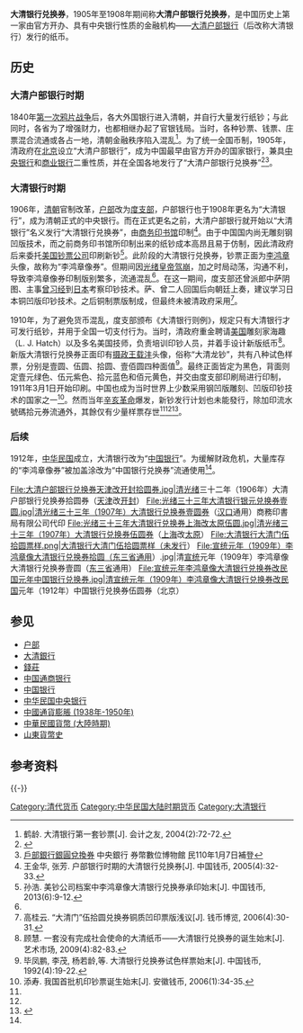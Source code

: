 {{Infobox currency
| currency_name               =大清银行兑换券<br><small>大清户部银行兑换券</small>
| currency_name_in_local      = 
| image_1                     = 大清银行兑换券拾元券.jpg
| image_title_1               = 宣统三年（1911年）大清银行兑换券拾元券（[[攝政王|攝政王]][[載灃|載灃]]像）
| iso_code                    = 
| issuing_authority           = 大清银行<br><small>（1908年前称大清户部银行）</small>
| issuing_authority_website   = 
| date_of_introduction        = 1905年
| date_of_introduction_source = 
| using_countries             = {{QING}}
| inflation_rate              = 
| inflation_source_date       = 
| subunit_ratio_1             = 
| subunit_name_1              = 
| symbol                      = 
| symbol_subunit_1            = 
| nickname                    = 
| nickname_subunit_1          = 
| frequently_used_coins       =
| rarely_used_coins           =
| frequently_used_banknotes   =
| rarely_used_banknotes       =
}}
'''大清银行兑换券'''，1905年至1908年期间称'''大清户部银行兑换券'''，是中国历史上第一家由官方开办、具有中央银行性质的金融机构——[[大清户部银行|大清户部银行]]（后改称大清银行）发行的纸币。

==历史==
===大清户部银行时期===
1840年[[第一次鸦片战争|第一次鸦片战争]]后，各大外国银行进入清朝，并自行大量发行纸钞；与此同时，各省为了增强财力，也都相继办起了官银钱局。当时，各种钞票、钱票、庄票混合流通或各占一地，清朝金融秩序陷入混乱<ref>鹤龄. 大清银行第一套钞票[J]. 会计之友, 2004(2):72-72.</ref>。为了统一全国币制，1905年，清政府在[[北京|北京]]设立“大清户部银行”，成为中国最早由官方开办的国家银行，兼具[[中央银行|中央银行]]和[[商业银行|商业银行]]二重性质，并在全国各地发行了“大清户部银行兑换券”<ref name=xl>{{cite web|title=清末民初的大清银行兑换券|url=http://collection.sina.com.cn/wjs/xt/2016-12-05/doc-ifxyiayr9103239.shtml|publisher=新浪|accessdate=2017-03-15|date=2016-12-05|archive-date=2017-03-15|archive-url=https://web.archive.org/web/20170315174640/http://collection.sina.com.cn/wjs/xt/2016-12-05/doc-ifxyiayr9103239.shtml|dead-url=no}}</ref><ref>[https://museum.cbc.gov.tw/collection/list/1/3 戶部銀行銀圓兌換券] {{Wayback|url=https://museum.cbc.gov.tw/collection/list/1/3 |date=20211120024713 }}中央銀行 券幣數位博物館 民110年1月7日補登</ref>。

===大清银行时期===
1906年，[[清朝|清朝]]官制改革，[[户部|户部]]改为[[度支部|度支部]]，户部银行也于1908年更名为“大清银行”，成为清朝正式的中央银行。而在正式更名之前，大清户部银行就开始以“大清银行”名义发行“大清银行兑换券”，由[[商务印书馆|商务印书馆]]印制<ref>王金华, 张芳. 户部银行时期的大清银行兑换券[J]. 中国钱币, 2005(4):32-33.</ref>。由于中国国内尚无雕刻钢凹版技术，而之前商务印书馆所印制出来的纸钞成本高昂且易于仿制，因此清政府后来委托[[美国钞票公司|美国钞票公司]]印刷新钞<ref>孙浩. 美钞公司档案中李鸿章像大清银行兑换券承印始末[J]. 中国钱币, 2013(6):9-12.</ref>。此阶段的大清银行兑换券，钞票正面为[[李鸿章|李鸿章]]头像，故称为“李鸿章像券”。但期间因[[光绪皇帝|光绪皇帝]][[驾崩|驾崩]]，加之时局动荡，沟通不利，导致李鸿章像券印制版别繁多，流通混乱<ref name=xl/>。在这一期间，度支部还曾派郎中萨阴图、主事[[曾习经|曾习经]]到[[日本|日本]]考察印钞技术。萨、曾二人回国后向朝廷上奏，建议学习日本铜凹版印钞技术。之后铜制票版制成，但最终未被清政府采用<ref>高桂云. “大清门”伍拾圆兑换券铜质凹印票版浅议[J]. 钱币博览, 2006(4):30-31.</ref>。

1910年，为了避免货币混乱，度支部颁布《大清银行则例》，规定只有大清银行才可发行纸钞，并用于全国一切支付行为。当时，清政府重金聘请[[美国|美国]]雕刻家海趣（L. J. Hatch）以及多名美国技师，负责培训印钞人员，并着手设计新版纸币<ref name=gh>顾慧. 一套没有完成社会使命的大清纸币——大清银行兑换券的诞生始末[J]. 艺术市场, 2009(4):82-83.</ref>。新版大清银行兑换券正面印有[[摄政王|摄政王]][[载沣|载沣]]头像，俗称“大清龙钞”，共有八种试色样票，分别是壹圆、伍圆、拾圆、壹佰圆四种面值<ref>毕凤鹏, 李茂, 杨若龄,等. 大清银行兑换券试色样票始末[J]. 中国钱币, 1992(4):19-22.</ref>。最终正面皆定为黑色，背面则定壹元绿色、伍元紫色、拾元蓝色和佰元黄色，并交由度支部印刷局进行印制，1911年3月1日开始印刷。中国也成为当时世界上少数采用钢凹版雕刻、凹版印钞技术的国家之一<ref>添寿. 我国首批机印钞票诞生始末[J]. 安徽钱币, 2006(1):34-35.</ref>。然而当年[[辛亥革命|辛亥革命]]爆发，新钞发行计划也未能發行，除加印流水號碼拾元券流通外，其餘仅有少量样票存世<ref name=xl/><ref name=gh/><ref>{{cite web|title=溥仪"阿玛"现身钞票上 溥仪因稚气未脱未登票面|author=王志东|url=http://www.chinanews.com/cul/2013/07-14/5039277.shtml|publisher=中新网|date=2013-07-14|accessdate=2017-03-15|archive-date=2017-03-16|archive-url=https://web.archive.org/web/20170316004538/http://www.chinanews.com/cul/2013/07-14/5039277.shtml|dead-url=no}}</ref>。

===后续===
1912年，[[中华民国|中华民国]]成立，大清银行改为“[[中国银行|中国银行]]”。为缓解财政危机，大量库存的“李鸿章像券”被加盖涂改为“中国银行兑换券”流通使用<ref name=gh/>。

<gallery>
File:大清户部银行兑换券天津改开封拾圆券.jpg|清[[光绪|光绪]]三十二年（1906年）大清户部银行兑换券拾圆券（[[天津|天津]]改[[开封|开封]]）
File:光绪三十三年大清银行银元兑换券壹圆.jpg|清光绪三十三年（1907年）大清银行兑换券壹圆券（[[汉口|汉口]]通用）商務印書局有限公司代印
File:光绪三十三年大清银行兑换券上海改太原伍圆.jpg|清光绪三十三年（1907年）大清银行兑换券伍圆券（[[上海|上海]]改[[太原|太原]]）
File:大清银行大清门伍拾圆票样.png|大清银行大清门伍拾圆票样（未发行）
File:宣统元年（1909年）李鸿章像大清银行兑换券拾圆（东三省通用）.jpg|清[[宣统|宣统]]元年（1909年）李鸿章像大清银行兑换券壹圆（[[东三省|东三省]]通用）
File:宣统元年李鸿章像大清银行兑换券改民国元年中国银行兑换券.jpg|清宣统元年（1909年）李鸿章像大清银行兑换券改[[民国纪年|民国]]元年（1912年）中国银行兑换券伍圆券（北京）
</gallery>

== 参见 ==
{{Portal box|中国|经济}}
* [[户部|户部]]
* [[大清銀行|大清銀行]]
* [[錢莊|錢莊]]
* [[中国通商银行|中国通商银行]]
* [[中国银行|中国银行]]
* [[中华民国中央银行|中华民国中央银行]]
* [[中國通貨膨脹_(1938年-1950年)|中國通貨膨脹 (1938年-1950年)]]
* [[中華民國貨幣_(大陸時期)|中華民國貨幣 (大陸時期)]]
* [[山東貨幣史|山東貨幣史]]

==参考资料==
{{reflist}}

{{-}}
{{清代钱币}}
{{ROCCurrencies}}

[[Category:清代货币|Category:清代货币]]
[[Category:中华民国大陆时期货币|Category:中华民国大陆时期货币]]
[[Category:大清银行|Category:大清银行]]